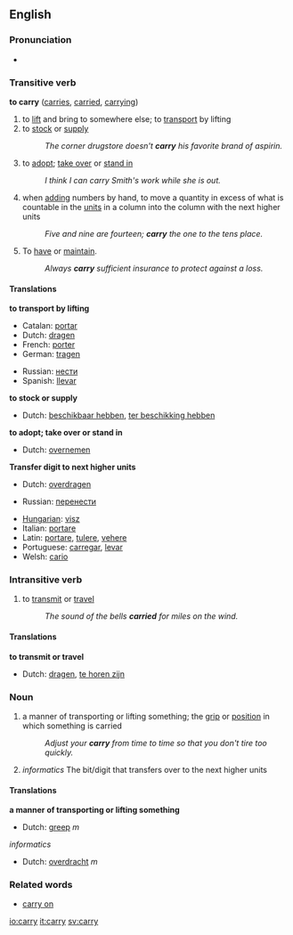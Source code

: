 ==English==
===Pronunciation===
<!--IPA/SAMPA first, please-->
*{{audio|en-us-carry.ogg|Audio (US)}}

===Transitive verb===
'''to carry'''  ([[carries]], [[carried]], [[carrying]])

#<!--VTrTransport--> to [[lift]] and bring to somewhere else; to [[transport]] by lifting
#<!--VTrStock--> to [[stock]] or [[supply]]
#:''The corner drugstore doesn't '''carry''' his favorite brand of aspirin.''
#<!--VTrTakeOver-->to [[adopt]]; [[take over]] or [[stand in]]
#:''I think I can carry Smith's work while she is out.''
#<!--VTrTransfer--> when [[adding]] numbers by hand, to move a quantity in excess of what is countable in the [[units]] in a column into the column with the next higher units
#:''Five and nine are fourteen; '''carry''' the one to the tens place.''
#To [[have]] or [[maintain]].
#:''Always '''carry''' sufficient insurance to protect against a loss.''

====Translations====
<!--VTrTransport-->'''to transport by lifting'''
{{top}}
<!--Put translations for languages from A to I here-->
*Catalan: [[portar]]
*Dutch: [[dragen]]
*French: [[porter]]
*German: [[tragen]]
{{mid}}
<!--Put translations for languages from J to Z here-->
*Russian: [[нести]]
*Spanish: [[llevar]]
{{bottom}}

<!--VTrStock-->'''to stock or supply'''
{{top}}
<!--Put translations for languages from A to I here-->
*Dutch: [[beschikbaar hebben]], [[ter beschikking hebben]]
{{mid}}
<!--Put translations for languages from J to Z here-->
{{bottom}}

<!--VTrTakeOver-->'''to adopt; take over or stand in'''
{{top}}
<!--Put translations for languages from A to I here-->
*Dutch: [[overnemen]]
{{mid}}
<!--Put translations for languages from J to Z here-->
{{bottom}}

<!--VTrTransfer-->'''Transfer digit to next higher units'''
{{top}}
<!--Put translations for languages from A to I here-->
*Dutch: [[overdragen]]
{{mid}}
<!--Put translations for languages from J to Z here-->
*Russian: [[перенести]]
{{bottom}}

{{checktrans}}<!--the following translations were written for def. 1 before the others were added-->
*[[Hungarian]]: [[visz]]
*Italian: [[portare]]
*Latin: [[portare]], [[tulere]], [[vehere]]
*Portuguese: [[carregar]], [[levar]]
*Welsh: [[cario]]

===Intransitive verb===
#<!--VIntrTransmit-->to [[transmit]] or [[travel]]
#:''The sound of the bells '''carried''' for miles on the wind.''

====Translations====
<!--VIntrTransmit--> '''to transmit or travel'''
{{top}}
<!--Put translations for languages from A to I here-->
*Dutch: [[dragen]], [[te horen zijn]]
{{mid}}
<!--Put translations for languages from J to Z here-->
{{bottom}}


===Noun===
#<!--NGrip-->a manner of transporting or lifting something; the [[grip]] or [[position]] in which something is carried
#:''Adjust your '''carry''' from time to time so that you don't tire too quickly.''
#<!--NCounting-->''informatics'' The bit/digit that transfers over to the next higher units

====Translations====
<!--NGrip-->'''a manner of transporting or lifting something'''
{{top}}
<!--Put translations for languages from A to I here-->
*Dutch: [[greep]] ''m''
{{mid}}
<!--Put translations for languages from J to Z here-->
{{bottom}}

<!--NCounting-->''informatics'' 
{{top}}
<!--Put translations for languages from A to I here-->
*Dutch: [[overdracht]] ''m''
{{mid}}
<!--Put translations for languages from J to Z here-->
{{bottom}}

===Related words===
*[[carry on]]

[[io:carry]]
[[it:carry]]
[[sv:carry]]